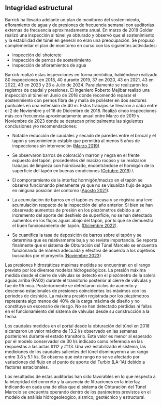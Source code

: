 ## Integridad estructural {#sec-INTEG}

Barrick ha llevado adelante un plan de monitoreo del sostenimiento, afloramiento de agua y de presiones de frecuencia semanal con auditorías externas de frecuencia aproximadamente anual.
En marzo de 2018 Golder realizó una inspección al túnel ya obturado y observó que el sostenimiento y la estabilidad del túnel en general no eran una preocupación. Se propuso complementar el plan de monitoreo en curso con las siguientes actividades:

-   Inspección del shotcrete
-   Inspección de pernos de sostenimiento
-   Inspección de afloramientos de agua

Barrick realizó estas inspecciones en forma periódica, habiéndose realizado 80 inspecciones en 2018, 40 durante 2019, 37 en 2020, 43 en 2021, 43 en 2022, 43 en 2023 y 23 a Julio de 2024. Paralelamente se realizaron los registros de caudal y presiones. El ingeniero Roberto Mejibar realizó una inspección al túnel en Junio de 2018 donde recomendó reparar el sostenimiento con pernos fibra de y malla de poliéster en dos sectores puntuales en una extensión de 40 m. Estos trabajos se llevaron a cabo entre el 2 de Noviembre y el 16 de Diciembre de 2018. Realizó cinco inspecciones más con frecuencia aproximadamente anual entre Marzo de 2019 y Noviembre de 2023 donde se destacan principalmente las siguientes conclusiones y/o recomendaciones:

-   Notable reducción de caudales y secado de paredes entre el brocal y el tapón y sostenimiento estable que permitirá al menos 5 años de inspecciones sin intervención ([Marzo 2019](refs/2019)).\
-   Se observaron barros de coloración marrón y negra en el frente expuesto del tapón, procedentes del macizo rocoso y se realizaron trabajos de limpieza con hidrolavado, encontrándose el hormigón de la superficie del tapón en buenas condiciones ([Octubre 2019](refs/20191022 Reporte_Obturacion_Tunel_Mejibar.pdf)).\\

-   El comportamiento de la interfaz hormigón/macizo en el tapón se observa funcionando plenamente ya que no se visualiza flujo de agua en ninguna posición del contorno ([Agosto 2021](refs/20210805_Mejibar.pdf)).
-   La acumulación de barros en el tapón es escasa y se registra una leve acumulación respecto de la inspección del año anterior. Si bien se han observado aumentos de presión en los piezómetros debido a un incremento del aporte del deshielo de superficie, no se han detectado aumentos en los flujos aguas abajo del tapón, por lo que se demuestra el buen funcionamiento del tapón. 
([Diciembre 2022](refs/20221220_Mejibar.pdf)).\
-   Se cuantifica la tasa de deposición de barros sobre el tapón y se determina que es relativamente baja y no reviste importancia. Se reporta finalmente que el sistema de Obturación del Túnel Marcelo se encuentra funcionando de manera adecuada y efectiva de acuerdo a los objetivos buscados por el proyecto.([Noviembre 2023](refs/20231127_Mejibar.pdf))\

Las presiones hidrostáticas máximas medidas se encuentran en el rango previsto por los diversos modelos hidrogeológicos.  La presión máxima medida desde el cierre de válvulas se detectó en el piezómetro de la solera aguas arriba (PA02) durante el transitorio posterior al cierre de válvulas y fue de 95 mca. Posteriormente se detectaron ciclos de aumento y descenso estacionales de presiones coincidentes los máximos con los periodos de deshielo. La máxima presión registrada por los piezómetros representa algo menos del 40% de la carga máxima de diseño y no constituye un escenario de riesgo. No se han detectado pérdidas ni fallas en el funcionamiento del sistema de válvulas desde su construcción a la fecha.\

Los caudales medidos en el portal desde la obturación del túnel en 2018 alcanzaron un valor máximo de 13.2 l/s observado en las semanas posteriores durante el estado transitorio. Este valor es menor al esperado por el modelo conservador de 30 l/s indicado como referencia en las respuestas a las actas #112 y #113. 
Una vez estabilizado el sistema, las mediciones de los caudales salientes del túnel disminuyeron a un rango entre 3.8 y 5.1 l/s. Se observa que este rango no se ve afectado por variaciones del flujo en el punto de aporte del Turbio (LA-1A) debido a factores estacionales.\

Los resultados de estas auditorías han sido favorables en lo que respecta a la integridad del concreto y la ausencia de filtraciones en la interfaz indicando en cada una de ellas que el sistema de Obturación del Túnel Marcelo se encuentra operando dentro de los parámetros previstos en el modelo de análisis hidrogeoleogico, sismico, geotécnico y estructural.\

